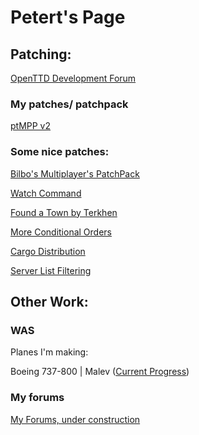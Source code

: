 = Petert's Page =

== Patching: ==

[http://www.tt-forums.net/viewforum.php?f=33 OpenTTD Development Forum]

=== My patches/ patchpack ===
[http://www.tt-forums.net/viewtopic.php?p=812783#p812783 ptMPP v2]

=== Some nice patches: ===

[http://www.tt-forums.net/viewtopic.php?f=33&t=43207 Bilbo's Multiplayer's PatchPack]

[http://www.tt-forums.net/viewtopic.php?f=33&t=45221 Watch Command]

[http://www.tt-forums.net/viewtopic.php?f=33&t=44108 Found a Town by Terkhen]

[http://www.tt-forums.net/viewtopic.php?f=33&t=38317 More Conditional Orders]

[http://www.tt-forums.net/viewtopic.php?f=33&t=41992 Cargo Distribution]

[http://www.tt-forums.net/viewtopic.php?f=33&t=43160 Server List Filtering]

== Other Work: ==

=== WAS ===
Planes I'm making:

Boeing 737-800 | Malev ([http://www.tt-forums.net/download/file.php?id=118642 Current Progress])

=== My forums ===
[http://petert.freeforums.org/ My Forums, under construction]